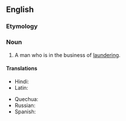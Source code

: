 ==English==

===Etymology===
{{suffix|laundry|man|lang=en}}

===Noun===
{{en-noun|laundrymen}}

# A man who is in the business of [[laundering]].

====Translations====
{{trans-top|man in the business of laundering}}
* Hindi: {{t+|hi|धोबी|m|sc=Deva}}
* Latin: {{t|la|lotor|m}}
{{trans-mid}}
* Quechua: {{t|qu|t'aqsaq}}
* Russian: {{t+|ru|мо́йщик|m|sc=Cyrl}}
* Spanish: {{t+|es|lavandero|m}}
{{trans-bottom}}
